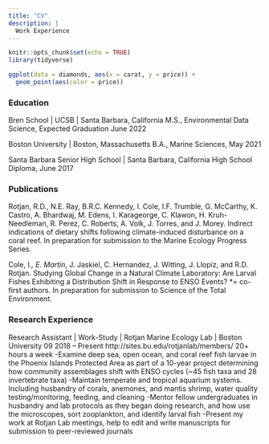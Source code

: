 ```yaml
---
title: "CV"
description: |
  Work Experience 
---
```


```r
knitr::opts_chunk$set(echo = TRUE)
library(tidyverse)
```

```r
ggplot(data = diamonds, aes(x = carat, y = price)) +
  geom_point(aes(color = price))
```





### Education

Bren School | UCSB | Santa Barbara, California 
M.S., Environmental Data Science, Expected Graduation June 2022

Boston University | Boston, Massachusetts
B.A., Marine Sciences, May 2021

Santa Barbara Senior High School | Santa Barbara, California
High School Diploma, June 2017



### Publications

Rotjan, R.D., N.E. Ray, B.R.C. Kennedy, I. Cole, I.F. Trumble, G. McCarthy, K. Castro, A. Bhardwaj, M. Edens, I. Karageorge, C. Klawon, H. Kruh-Needleman, R. Perez, C. Roberts, A. Volk, J. Torres, and J. Morey. Indirect indications of dietary shifts following climate-induced disturbance on a coral reef. In preparation for submission to the Marine Ecology Progress Series. 

Cole, I.*, E. Martin*, J. Jaskiel, C. Hernandez, J. Witting, J. Llopiz, and R.D. Rotjan. Studying Global Change in a Natural Climate Laboratory: Are Larval Fishes Exhibiting a Distribution Shift in Response to ENSO Events? *= co-first authors. In preparation for submission to Science of the Total Environment. 


### Research Experience

Research Assistant | Work-Study | Rotjan Marine Ecology Lab | Boston University                          09 2018 – Present
http://sites.bu.edu/rotjanlab/members/ 
20+ hours a week
  -Examine deep sea, open ocean, and coral reef fish larvae in the Phoenix Islands Protected Area as part of a 10-year project determining how community assemblages shift with ENSO cycles (~45 fish taxa and 28 invertebrate taxa)
  -Maintain temperate and tropical aquarium systems. Including husbandry of corals, anemones, and mantis shrimp, water quality testing/monitoring, feeding, and cleaning
  -Mentor fellow undergraduates in husbandry and lab protocols as they began doing research, and how use the microscopes, sort zooplankton, and identify larval fish 
  -Present my work at Rotjan Lab meetings, help to edit and write manuscripts for submission to peer-reviewed journals


